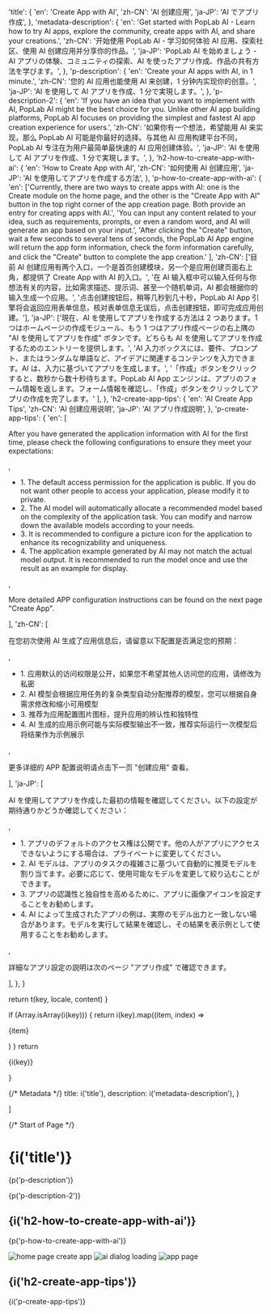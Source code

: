 

  'title': {
    'en': 'Create App with AI',
    'zh-CN': 'AI 创建应用',
    'ja-JP': 'AI でアプリ作成',
  },
  'metadata-description': {
    'en': 'Get started with PopLab AI - Learn how to try AI apps, explore the community, create apps with AI, and share your creations.',
    'zh-CN': '开始使用 PopLab AI - 学习如何体验 AI 应用、探索社区、使用 AI 创建应用并分享你的作品。',
    'ja-JP': 'PopLab AI を始めましょう - AI アプリの体験、コミュニティの探索、AI を使ったアプリ作成、作品の共有方法を学びます。',
  },
  'p-description': {
    'en': 'Create your AI apps with AI, in 1 minute.',
    'zh-CN': '您的 AI 应用也能使用 AI 来创建，1 分钟内实现你的创意。',
    'ja-JP': 'AI を使用して AI アプリを作成、1 分で実現します。',
  },
  'p-description-2': {
    'en': 'If you have an idea that you want to implement with AI, PopLab AI might be the best choice for you. Unlike other AI app building platforms, PopLab AI focuses on providing the simplest and fastest AI app creation experience for users.',
    'zh-CN': '如果你有一个想法，希望能用 AI 来实现，那么 PopLab AI 可能是你最好的选择。与其他 AI 应用构建平台不同，PopLab AI 专注在为用户最简单最快速的 AI 应用创建体验。',
    'ja-JP': 'AI を使用して AI アプリを作成、1 分で実現します。',
  },
  'h2-how-to-create-app-with-ai': {
    'en': 'How to Create App with AI',
    'zh-CN': '如何使用 AI 创建应用',
    'ja-JP': 'AI を使用してアプリを作成する方法',
  },
  'p-how-to-create-app-with-ai': {
    'en': ['Currently, there are two ways to create apps with AI: one is the Create module on the home page, and the other is the "Create App with AI" button in the top right corner of the app creation page. Both provide an entry for creating apps with AI.',
      'You can input any content related to your idea, such as requirements, prompts, or even a random word, and AI will generate an app based on your input.',
      'After clicking the "Create" button, wait a few seconds to several tens of seconds, the PopLab AI App engine will return the app form information, check the form information carefully, and click the "Create" button to complete the app creation.'
    ],
    'zh-CN': ['目前 AI 创建应用有两个入口，一个是首页创建模块，另一个是应用创建页面右上角，都提供了 Create App with AI 的入口。', '在 AI 输入框中可以输入任何与你想法有关的内容，比如需求描述、提示词、甚至一个随机单词，AI 都会根据你的输入生成一个应用。', '点击创建按钮后，稍等几秒到几十秒，PopLab AI App 引擎将会返回应用表单信息，核对表单信息无误后，点击创建按钮，即可完成应用创建。'],
    'ja-JP': ['現在、AI を使用してアプリを作成する方法は 2 つあります。1 つはホームページの作成モジュール、もう 1 つはアプリ作成ページの右上隅の "AI を使用してアプリを作成" ボタンです。どちらも AI を使用してアプリを作成するためのエントリーを提供します。',
      'AI 入力ボックスには、要件、プロンプト、またはランダムな単語など、アイデアに関連するコンテンツを入力できます。AI は、入力に基づいてアプリを生成します。',
      '「作成」ボタンをクリックすると、数秒から数十秒待ちます。PopLab AI App エンジンは、アプリのフォーム情報を返します。フォーム情報を確認し、「作成」ボタンをクリックしてアプリの作成を完了します。'
    ],
  },
  'h2-create-app-tips': {
    'en': 'AI Create App Tips',
    'zh-CN': 'AI 创建应用说明',
    'ja-JP': 'AI アプリ作成説明',
  },
  'p-create-app-tips': {
    'en': [
      <p>After you have generated the application information with AI for the first time, please check the following configurations to ensure they meet your expectations:</p>,
      <ul>
        <li>1. The default access permission for the application is public. If you do not want other people to access your application, please modify it to private.</li>
        <li>2. The AI model will automatically allocate a recommended model based on the complexity of the application task. You can modify and narrow down the available models according to your needs.</li>
        <li>3. It is recommended to configure a picture icon for the application to enhance its recognizability and uniqueness.</li>
        <li>4. The application example generated by AI may not match the actual model output. It is recommended to run the model once and use the result as an example for display.</li>
      </ul>,
      <p>More detailed APP configuration instructions can be found on the next page "Create App".</p>
    ],
    'zh-CN': [
      <p>在您初次使用 AI 生成了应用信息后，请留意以下配置是否满足您的预期：</p>,
      <ul>
        <li>1. 应用默认的访问权限是公开，如果您不希望其他人访问您的应用，请修改为私密</li>
        <li>2. AI 模型会根据应用任务的复杂类型自动分配推荐的模型，您可以根据自身需求修改和缩小可用模型</li>
        <li>3. 推荐为应用配置图片图标，提升应用的辨认性和独特性</li>
        <li>4. AI 生成的应用示例可能与实际模型输出不一致，推荐实际运行一次模型后将结果作为示例展示</li>
      </ul>,
      <p>更多详细的 APP 配置说明请点击下一页 "创建应用" 查看。</p>
    ],
    'ja-JP': [
      <p>AI を使用してアプリを作成した最初の情報を確認してください。以下の設定が期待通りかどうか確認してください：</p>,
      <ul>
        <li>1. アプリのデフォルトのアクセス権は公開です。他の人がアプリにアクセスできないようにする場合は、プライベートに変更してください。</li>
        <li>2. AI モデルは、アプリのタスクの複雑さに基づいて自動的に推奨モデルを割り当てます。必要に応じて、使用可能なモデルを変更して絞り込むことができます。</li>
        <li>3. アプリの認識性と独自性を高めるために、アプリに画像アイコンを設定することをお勧めします。</li>
        <li>4. AI によって生成されたアプリの例は、実際のモデル出力と一致しない場合があります。モデルを実行して結果を確認し、その結果を表示例として使用することをお勧めします。</li>
      </ul>,
      <p>詳細なアプリ設定の説明は次のページ "アプリ作成" で確認できます。</p>
    ],
  },
}

  return t(key, locale, content)
}

  if (Array.isArray(i(key))) {
    return i(key).map((item, index) => <p key={index}>{item}</p>)
  }
  return <p>{i(key)}</p>
}

{/* Metadata */}
  title: i('title'),
  description: i('metadata-description'),
}

]

{/* Start of Page */}

# {i('title')}
<div className="lead">
  {p('p-description')}
</div>

{p('p-description-2')}

## {i('h2-how-to-create-app-with-ai')}
{p('p-how-to-create-app-with-ai')}

![home page create app](/content/createappwithai/home-page-create-app.png)
![ai dialog loading](/content/createappwithai/ai-dialog-loading.png)
![app page](/content/createappwithai/app-page.png)

## {i('h2-create-app-tips')}
{i('p-create-app-tips')}




